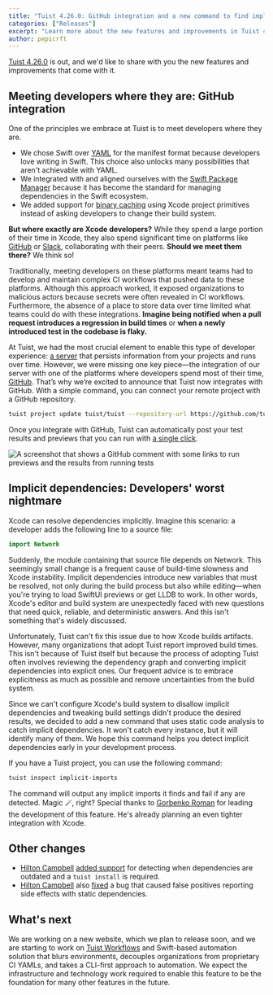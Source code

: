 ```yaml
---
title: "Tuist 4.26.0: GitHub integration and a new command to find implicit dependencies"
categories: ["Releases"]
excerpt: "Learn more about the new features and improvements in Tuist 4.26.0."
author: pepicrft
---
```


[Tuist 4.26.0](https://github.com/tuist/tuist/releases/tag/4.26.0) is out, and we'd like to share with you the new features and improvements that come with it.

## Meeting developers where they are: GitHub integration

One of the principles we embrace at Tuist is to meet developers where they are.

- We chose Swift over [YAML](https://yaml.org/) for the manifest format because developers love writing in Swift. This choice also unlocks many possibilities that aren't achievable with YAML.
- We integrated with and aligned ourselves with the [Swift Package Manager](https://www.swift.org/documentation/package-manager/) because it has become the standard for managing dependencies in the Swift ecosystem.
- We added support for [binary caching](https://docs.tuist.io/guides/develop/build/cache) using Xcode project primitives instead of asking developers to change their build system.

**But where exactly are Xcode developers?** While they spend a large portion of their time in Xcode, they also spend significant time on platforms like [GitHub](https://github.com) or [Slack](https://slack.com), collaborating with their peers. **Should we meet them there?** We think so!

Traditionally, meeting developers on these platforms meant teams had to develop and maintain complex CI workflows that pushed data to these platforms. Although this approach worked, it exposed organizations to malicious actors because secrets were often revealed in CI workflows. Furthermore, the absence of a place to store data over time limited what teams could do with these integrations. **Imagine being notified when a pull request introduces a regression in build times** or **when a newly introduced test in the codebase is flaky.**

At Tuist, we had the most crucial element to enable this type of developer experience: [a server](https://docs.tuist.io/server/introduction/why-a-server) that persists information from your projects and runs over time. However, we were missing one key piece—the integration of our server with one of the platforms where developers spend most of their time, [GitHub](https://github.com). That’s why we’re excited to announce that Tuist now integrates with GitHub. With a simple command, you can connect your remote project with a GitHub repository.

```bash
tuist project update tuist/tuist --repository-url https://github.com/tuist/tuist
```

Once you integrate with GitHub, Tuist can automatically post your test results and previews that you can run with [a single click](/blog/2024/08/28/tuist-macos-app).

![A screenshot that shows a GitHub comment with some links to run previews and the results from running tests](./github-app-comment.png)

## Implicit dependencies: Developers' worst nightmare

Xcode can resolve dependencies implicitly. Imagine this scenario: a developer adds the following line to a source file:

```swift
import Network
```

Suddenly, the module containing that source file depends on Network. This seemingly small change is a frequent cause of build-time slowness and Xcode instability. Implicit dependencies introduce new variables that must be resolved, not only during the build process but also while editing—when you're trying to load SwiftUI previews or get LLDB to work. In other words, Xcode's editor and build system are unexpectedly faced with new questions that need quick, reliable, and deterministic answers. And this isn't something that's widely discussed.

Unfortunately, Tuist can't fix this issue due to how Xcode builds artifacts. However, many organizations that adopt Tuist report improved build times. This isn't because of Tuist itself but because the process of adopting Tuist often involves reviewing the dependency graph and converting implicit dependencies into explicit ones. Our frequent advice is to embrace explicitness as much as possible and remove uncertainties from the build system.

Since we can't configure Xcode's build system to disallow implicit dependencies and tweaking build settings didn't produce the desired results, we decided to add a new command that uses static code analysis to catch implicit dependencies. It won't catch every instance, but it will identify many of them. We hope this command helps you detect implicit dependencies early in your development process.

If you have a Tuist project, you can use the following command:

```bash
tuist inspect implicit-imports
```

The command will output any implicit imports it finds and fail if any are detected. Magic 🪄, right? Special thanks to [Gorbenko Roman](https://github.com/rofle100lvl) for leading the development of this feature. He's already planning an even tighter integration with Xcode.

## Other changes

- [Hilton Campbell](https://github.com/hiltonc) [added support](https://github.com/tuist/tuist/pull/6663) for detecting when dependencies are outdated and a `tuist install` is required.
- [Hilton Campbell](https://github.com/hiltonc) also [fixed](https://github.com/tuist/tuist/pull/6675) a bug that caused false positives reporting side effects with static dependencies.

## What's next

We are working on a new website, which we plan to release soon, and we are starting to work on [Tuist Workflows](https://docs.tuist.io/guides/develop/automate/workflows) and Swift-based automation solution that blurs environments, decouples organizations from proprietary CI YAMLs, and takes a CLI-first approach to automation. We expect the infrastructure and technology work required to enable this feature to be the foundation for many other features in the future.